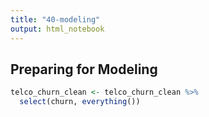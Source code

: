 ```yaml
---
title: "40-modeling"
output: html_notebook
---
```


## Preparing for Modeling
```r
telco_churn_clean <- telco_churn_clean %>% 
  select(churn, everything())
```